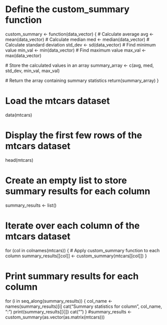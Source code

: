 # Define the custom_summary function
custom_summary <- function(data_vector) {
  # Calculate average
  avg <- mean(data_vector)
  # Calculate median
  med <- median(data_vector)
  # Calculate standard deviation
  std_dev <- sd(data_vector)
  # Find minimum value
  min_val <- min(data_vector)
  # Find maximum value
  max_val <- max(data_vector)
  
  # Store the calculated values in an array
  summary_array <- c(avg, med, std_dev, min_val, max_val)
  
  # Return the array containing summary statistics
  return(summary_array)
}

# Load the mtcars dataset
data(mtcars)

# Display the first few rows of the mtcars dataset
head(mtcars)

# Create an empty list to store summary results for each column
summary_results <- list()

# Iterate over each column of the mtcars dataset
for (col in colnames(mtcars)) {
  # Apply custom_summary function to each column
  summary_results[[col]] <- custom_summary(mtcars[[col]])
}

# Print summary results for each column
for (i in seq_along(summary_results)) {
  col_name <- names(summary_results)[i]
  cat("Summary statistics for column", col_name, ":\n")
  print(summary_results[[i]])
  cat("\n")
}
#summary_results <- custom_summary(as.vector(as.matrix(mtcars)))
